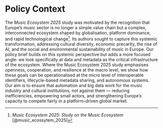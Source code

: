 # Policy Context

The _Music Ecosystem 2025_ study was motivated by the recognition that Europe’s music sector is no longer a simple value chain but a complex, interconnected ecosystem shaped by globalisation, platform dominance, and rapid technological change[^musicecosystemnote]. Its authors sought to capture this systemic transformation, addressing cultural diversity, economic precarity, the rise of AI, and the social and environmental sustainability of music in Europe. Our policy brief builds on this systemic perspective but adds a more focused angle: we look specifically at data and metadata as the critical infrastructure of the ecosystem. Where the Music Ecosystem 2025 study emphasises openness, cooperation, and resilience at the macro level, we show how these goals can be operationalised at the micro level of interoperable identifiers, lifecycle-based metadata sharing, and autonomous systems. Our aim is to ensure that automation and big data work for the music industry and cultural institutions, not against them — reducing inefficiencies, empowering small actors, and strengthening Europe’s capacity to compete fairly in a platform-driven global market.

[^musicecosystemnote]: _Music Ecosystem 2025: Study on the Music Ecosystem_ [@music_ecossytem_2025]